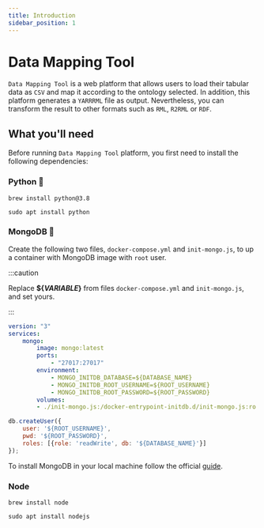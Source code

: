 ```yaml
---
title: Introduction
sidebar_position: 1
---
```


# Data Mapping Tool

`Data Mapping Tool` is a web platform that allows users to load their tabular data as `CSV` and map it according to the ontology
selected. In addition, this platform generates a `YARRRML` file as output. Nevertheless, you can transform the result to
other formats such as `RML`, `R2RML` or `RDF`.

## What you'll need
Before running `Data Mapping Tool` platform, you first need to install the following dependencies:
### Python 🐍

<Tabs>
<TabItem value="MacOS" label="MacOS" default>

```shell
brew install python@3.8
```

</TabItem>
<TabItem value="Ubuntu" label="Ubuntu">

```shell
sudo apt install python
```

</TabItem>
</Tabs>


### MongoDB 🍃

<Tabs>
<TabItem value="docker" label="Docker-compose" default>

Create the following two files, `docker-compose.yml` and `init-mongo.js`, to up a container with MongoDB image with `root` user.

:::caution

Replace **${_VARIABLE_}** from files `docker-compose.yml` and `init-mongo.js`, and set yours.

:::


```yml title="docker-compose.yml"
version: "3"
services:
    mongo:
        image: mongo:latest
        ports:
            - "27017:27017"
        environment:
            - MONGO_INITDB_DATABASE=${DATABASE_NAME}
            - MONGO_INITDB_ROOT_USERNAME=${ROOT_USERNAME}
            - MONGO_INITDB_ROOT_PASSWORD=${ROOT_PASSWORD}
        volumes:
        - ./init-mongo.js:/docker-entrypoint-initdb.d/init-mongo.js:ro
```

```js title="init-mongo.js"
db.createUser({
    user: '${ROOT_USERNAME}',
    pwd: '${ROOT_PASSWORD}',
    roles: [{role: 'readWrite', db: '${DATABASE_NAME}'}]
});

```

</TabItem>
<TabItem value="Standalone" label="Standalone">

To install MongoDB in your local machine follow the official [guide](https://www.mongodb.com/docs/manual/tutorial/install-mongodb-on-ubuntu/).

</TabItem>
</Tabs>

### Node

<Tabs>
<TabItem value="MacOS" label="MacOS" default>

```shell
brew install node
```

</TabItem>
<TabItem value="Ubuntu" label="Ubuntu">

```shell
sudo apt install nodejs
```

</TabItem>
</Tabs>
